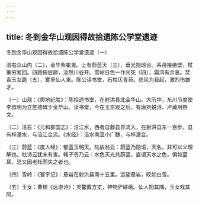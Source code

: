 ```yaml
---
---
---
```

title: 冬到金华山观因得故拾遗陈公学堂遗迹
---



冬到金华山观因得故拾遗陈公学堂遗迹〔一〕


涪右众山内〔二〕，金华紫崔嵬。上有蔚蓝天〔三〕，垂光抱琼台。系舟接绝壁，杖策穷萦回。四顾俯层巅，淡然川谷开。雪岭日色一作光死〔四〕，霜鸿有余哀。焚香玉女跪〔五〕，雾里仙人来。陈公读书堂，石柱仄青苔。悲风为我起，激烈伤雄才。

〔一〕山观：《舆地纪胜》：陈拾遗书堂，在射洪县北金华山。大历中，东川节度使李叔明为立旌德碑于金华山。读书堂，今在玉京观之后，有唐刘蜕诗、卢藏用祭文。

〔二〕涪右：《元和郡国志》：涪江水，西者自郪县界流入，在射洪县东一百步。县有梓潼水，与涪江合流。《水经》：涪水南至小广魏，与梓潼合。

〔三〕蔚蓝：《度人经》：郁蓝玉明天。陆放翁云：蔚蓝乃隐语，天名，非可以义理解也。杜诗云犹未有害。韩子苍乃云：水色天光共蔚蓝，直谓天水之色，俱如蓝耳，恐又因老杜而失之者也。

〔四〕雪岭：《寰宇记》：悬岩在射洪县南十五里。远望悬岩，皎如白雪。

〔五〕玉女：曹植《远游诗》：灵鳌戴方丈，神物俨嵯峨。仙人翔其隅，玉女戏其阿。